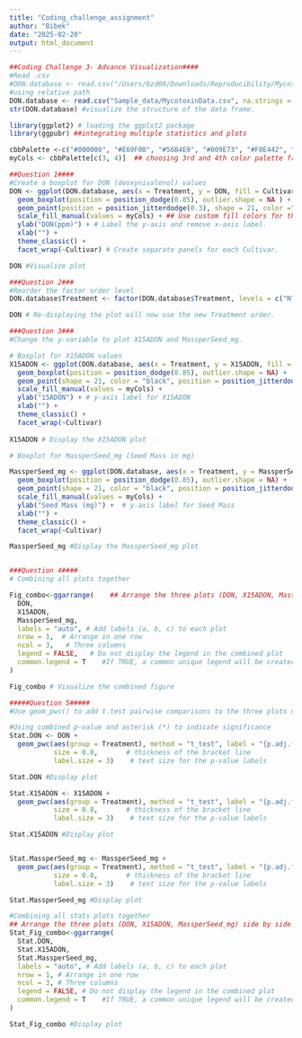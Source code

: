 ```yaml
---
title: "Coding_challenge_assignment"
author: "Bibek"
date: "2025-02-20"
output: html_document
---
```


```r
##Coding Challenge 3- Advance Visualization####
#Read .csv
#DON.database <- read.csv("/Users/bzd00/Downloads/Reproducibility/MycotoxinData.csv", na.strings = "na") #na.string to account for the missing values named as "na".
#using relative path
DON.database <- read.csv("Sample_data/MycotoxinData.csv", na.strings = "na")
str(DON.database) #visualize the structure of the data frame.

library(ggplot2) # loading the ggplot2 package
library(ggpubr) ##integrating multiple statistics and plots

cbbPalette <-c("#000000", "#E69F00", "#56B4E9", "#009E73", "#F0E442", "#0072B2", "#D55E00", "#CC79A7")
myCols <- cbbPalette[c(3, 4)]  ## choosing 3rd and 4th color palette from the cbbPalette.

##Question 1####
#Create a boxplot for DON (deoxynivalenol) values
DON <- ggplot(DON.database, aes(x = Treatment, y = DON, fill = Cultivar)) +
  geom_boxplot(position = position_dodge(0.85), outlier.shape = NA ) +   # Create boxplots with dodge positioning; remove default outlier points.
  geom_point(position = position_jitterdodge(0.3), shape = 21, color ="black", alpha =0.6) +  #jittered points to show individual observations
  scale_fill_manual(values = myCols) + ## Use custom fill colors for the Cultivar groups.
  ylab("DON(ppm)") + # Label the y-axis and remove x-axis label.
  xlab("") +
  theme_classic() +
  facet_wrap(~Cultivar) # Create separate panels for each Cultivar.

DON #Visualize plot

###Question 2###
#Reorder the factor order level
DON.database$Treatment <- factor(DON.database$Treatment, levels = c("NTC", "Fg", "Fg + 37", "Fg + 40", "Fg + 70"))

DON # Re-displaying the plot will now use the new Treatment order.

###Question 3###
#Change the y-variable to plot X15ADON and MassperSeed_mg. 

# Boxplot for X15ADON values
X15ADON <- ggplot(DON.database, aes(x = Treatment, y = X15ADON, fill = Cultivar)) +
  geom_boxplot(position = position_dodge(0.85), outlier.shape = NA) +
  geom_point(shape = 21, color = "black", position = position_jitterdodge(0.3), alpha = 0.6) +
  scale_fill_manual(values = myCols) +
  ylab("15ADON") + # y-axis label for X15ADON
  xlab("") +
  theme_classic() +
  facet_wrap(~Cultivar)
  
X15ADON # Display the X15ADON plot

# Boxplot for MassperSeed_mg (Seed Mass in mg)

MassperSeed_mg <- ggplot(DON.database, aes(x = Treatment, y = MassperSeed_mg, fill = Cultivar)) +
  geom_boxplot(position = position_dodge(0.85), outlier.shape = NA) +
  geom_point(shape = 21, color = "black", position = position_jitterdodge(0.3), alpha = 0.6) +
  scale_fill_manual(values = myCols) +
  ylab("Seed Mass (mg)") +  # y-axis label for Seed Mass
  xlab("") +
  theme_classic() +
  facet_wrap(~Cultivar)

MassperSeed_mg #Display the MassperSeed_mg plot


###Question 4####
# Combining all plots together

Fig_combo<-ggarrange(    ## Arrange the three plots (DON, X15ADON, MassperSeed_mg) side by side in one row
  DON,
  X15ADON,
  MassperSeed_mg,
  labels = "auto", # Add labels (a, b, c) to each plot
  nrow = 1,  # Arrange in one row
  ncol = 3,   # Three columns
  legend = FALSE,   # Do not display the legend in the combined plot
  common.legend = T    #If TRUE, a common unique legend will be created for arranged plots.
)

Fig_combo # Visualize the combined figure

#####Question 5#####
#Use geom_pwc() to add t.test pairwise comparisons to the three plots made above. 

#Using combined p-value and asterisk (*) to indicate significance
Stat.DON <- DON + 
  geom_pwc(aes(group = Treatment), method = "t_test", label = "{p.adj.format}",  # Group comparisons by Treatment, t-test for comparisons, p-values (adjusted) as labels
           size = 0.8,       # thickness of the bracket line
           label.size = 3)    # text size for the p-value labels

Stat.DON #Display plot

Stat.X15ADON <- X15ADON +
  geom_pwc(aes(group = Treatment), method = "t_test", label = "{p.adj.format}",
           size = 0.8,       # thickness of the bracket line
           label.size = 3)    # text size for the p-value labels

Stat.X15ADON #Display plot


Stat.MassperSeed_mg <- MassperSeed_mg +
  geom_pwc(aes(group = Treatment), method = "t_test", label = "{p.adj.format}",
           size = 0.8,       # thickness of the bracket line
           label.size = 3)    # text size for the p-value labels

Stat.MassperSeed_mg #Display plot

#Combining all stats plots together
## Arrange the three plots (DON, X15ADON, MassperSeed_mg) side by side in one row
Stat_Fig_combo<-ggarrange( 
  Stat.DON,
  Stat.X15ADON,
  Stat.MassperSeed_mg,
  labels = "auto", # Add labels (a, b, c) to each plot
  nrow = 1, # Arrange in one row
  ncol = 3, # Three columns
  legend = FALSE, # Do not display the legend in the combined plot
  common.legend = T    #If TRUE, a common unique legend will be created for arranged plots.
)

Stat_Fig_combo #Display plot


```

